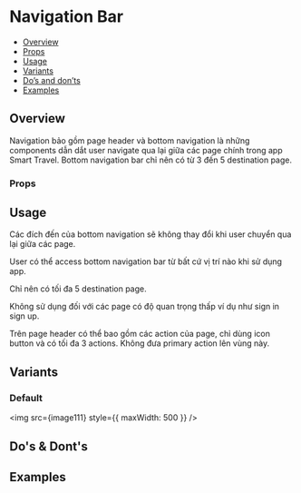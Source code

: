 

<Meta of={Stories} />

# Navigation Bar

- [Overview](#overview)
- [Props](#props)
- [Usage](#usage)
- [Variants](#variants)
- [Do’s and don’ts](#dos--donts)
- [Examples](#examples)

## Overview

Navigation bảo gồm page header và bottom navigation là những components
dẫn dắt user navigate qua lại giữa các page chính trong app Smart
Travel. Bottom navigation bar chỉ nên có từ 3 đến 5 destination page.

<Canvas of={Stories.Default} />

### Props

<Controls of={Stories.Default} />

## Usage

Các đích đến của bottom navigation sẽ không thay đổi khi user chuyển qua
lại giữa các page.

User có thể access bottom navigation bar từ bất cứ vị trí nào khi sử
dụng app.

Chỉ nên có tối đa 5 destination page.

Không sử dụng đối với các page có độ quan trọng thấp ví dụ như sign in
sign up.

Trên page header có thể bao gồm các action của page, chỉ dùng icon
button và có tối đa 3 actions. Không đưa primary action lên vùng này.

## Variants

### Default

<img src={image111} style={{ maxWidth: 500 }} />

## Do's & Dont's

## Examples

<Canvas of={Stories.Example} />
